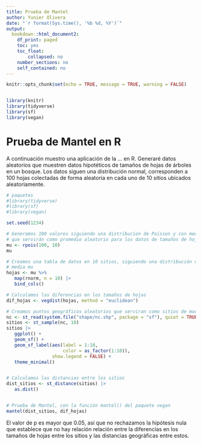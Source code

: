 ```yaml
---
title: Prueba de Mantel
author: Yunier Olivera
date: "`r format(Sys.time(), '%b %d, %Y')`"
output:
  bookdown::html_document2:
    df_print: paged
    toc: yes
    toc_float:
        collapsed: no
    number_sections: no
    self_contained: no
---
```


```r

knitr::opts_chunk$set(echo = TRUE, message = TRUE, warning = FALSE)


library(knitr)
library(tidyverse)
library(sf)
library(vegan)

```

# Prueba de Mantel en R

A continuación muestro una aplicación de la ... en R. Generaré datos aleatorios que muestren datos hipotéticos de tamaños de hojas de árboles en un bosque. Los datos siguen una distribución normal, corresponden a 100 hojas colectadas de forma aleatoria en cada uno de 10 sitios ubicados aleatoriamente.

```r

# paquetes
#library(tidyverse)
#library(sf)
#library(vegan)

set.seed(1234)

# Generamos 100 valores siguiendo una distribucion de Poisson y con media 15,
# que servirán como promedio aleatorio para los datos de tamaños de hojas.
mu <- rpois(100, 10)
mu

# Creamos una tabla de datos en 10 sitios, siguiendo una distribución normal con
# media mu
hojas <- mu %>% 
   map(rnorm, n = 10) |> 
   bind_cols()

# Calculamos las diferencias en los tamaños de hojas
dif_hojas <- vegdist(hojas, method = "euclidean")

# Creamos puntos geográficos aleatorios que serviran como sitios de muestreo
nc <- st_read(system.file("shape/nc.shp", package = "sf"), quiet = TRUE)
sitios <- st_sample(nc, 10)
sitios |>
   ggplot() +
   geom_sf() +
   geom_sf_label(aes(label = 1:10,
                     color = as_factor(1:10)),
                 show.legend = FALSE) +
   theme_minimal()


# Calculamos las distancias entre los sitios
dist_sitios <- st_distance(sitios) |> 
   as.dist()


# Prueba de Mantel, con la función mantel() del paquete vegan
mantel(dist_sitios, dif_hojas)


```

El valor de p es mayor que 0.05, así que no rechazamos la hipótesis nula que establece que no hay relación relación entre la diferencias en los tamaños de hojas entre los sitios y las distancias geográficas entre estos.
